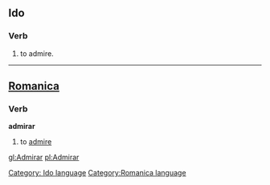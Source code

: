 ==Ido==
===Verb===
# to admire.
[[Category: Ido language]]



----

==[[Romanica]]==
[[Category:Romanica language]]
===Verb===
<b>admirar</b>
#to [[admire]]

[[gl:Admirar]]
[[pl:Admirar]]